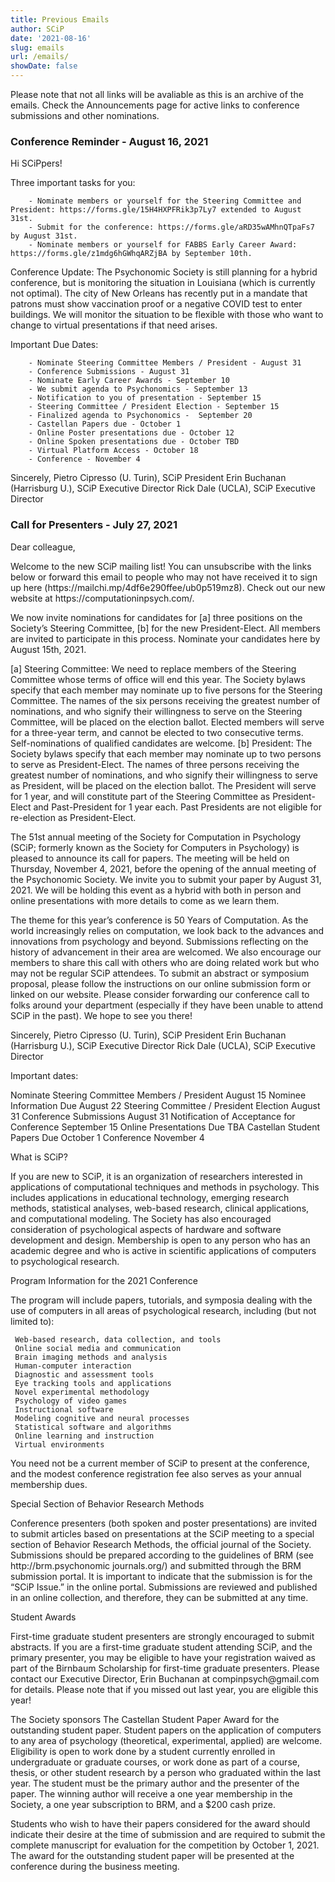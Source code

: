 ```yaml
---
title: Previous Emails
author: SCiP
date: '2021-08-16'
slug: emails
url: /emails/
showDate: false
---
```


Please note that not all links will be avaliable as this is an archive of the emails. Check the Announcements page for active links to conference submissions and other nominations. 

### Conference Reminder - August 16, 2021

Hi SCiPpers!

Three important tasks for you:

        - Nominate members or yourself for the Steering Committee and President: https://forms.gle/15H4HXPFRik3p7Ly7 extended to August 31st.
        - Submit for the conference: https://forms.gle/aRD35wAMhnQTpaFs7 by August 31st.
        - Nominate members or yourself for FABBS Early Career Award: https://forms.gle/z1mdg6hGWhqARZjBA by September 10th. 

Conference Update: The Psychonomic Society is still planning for a hybrid conference, but is monitoring the situation in Louisiana (which is currently not optimal). The city of New Orleans has recently put in a mandate that patrons must show vaccination proof or a negative COVID test to enter buildings. We will monitor the situation to be flexible with those who want to change to virtual presentations if that need arises. 

Important Due Dates: 
 
        - Nominate Steering Committee Members / President - August 31
        - Conference Submissions - August 31
        - Nominate Early Career Awards - September 10
        - We submit agenda to Psychonomics - September 13
        - Notification to you of presentation - September 15
        - Steering Committee / President Election - September 15
        - Finalized agenda to Psychonomics -  September 20
        - Castellan Papers due - October 1
        - Online Poster presentations due - October 12
        - Online Spoken presentations due - October TBD
        - Virtual Platform Access - October 18
        - Conference - November 4
 
Sincerely,
Pietro Cipresso (U. Turin), SCiP President
Erin Buchanan (Harrisburg U.), SCiP Executive Director
Rick Dale (UCLA), SCiP Executive Director


### Call for Presenters - July 27, 2021

Dear colleague,
 
Welcome to the new SCiP mailing list! You can unsubscribe with the links below or forward this email to people who may not have received it to sign up here (https://mailchi.mp/4df6e290ffee/ub0p519mz8). Check out our new website at https://computationinpsych.com/. 
 
We now invite nominations for candidates for [a] three positions on the Society's Steering Committee, [b] for the new President-Elect. All members are invited to participate in this process. Nominate your candidates here by August 15th, 2021. 
 
[a] Steering Committee: We need to replace members of the Steering Committee whose terms of office will end this year. The Society bylaws specify that each member may nominate up to five persons for the Steering Committee. The names of the six persons receiving the greatest number of nominations, and who signify their willingness to serve on the Steering Committee, will be placed on the election ballot. Elected members will serve for a three-year term, and cannot be elected to two consecutive terms. Self-nominations of qualified candidates are welcome.
[b] President: The Society bylaws specify that each member may nominate up to two persons to serve as President-Elect. The names of three persons receiving the greatest number of nominations, and who signify their willingness to serve as President, will be placed on the election ballot. The President will serve for 1 year, and will constitute part of the Steering Committee as President-Elect and Past-President for 1 year each. Past Presidents are not eligible for re-election as President-Elect.
 
The 51st annual meeting of the Society for Computation in Psychology (SCiP; formerly known as the Society for Computers in Psychology) is pleased to announce its call for papers. The meeting will be held on Thursday, November 4, 2021, before the opening of the annual meeting of the Psychonomic Society. We invite you to submit your paper by August 31, 2021. We will be holding this event as a hybrid with both in person and online presentations with more details to come as we learn them. 
 
The theme for this year’s conference is 50 Years of Computation. As the world increasingly relies on computation, we look back to the advances and innovations from psychology and beyond. Submissions reflecting on the history of advancement in their area are welcomed. We also encourage our members to share this call with others who are doing related work but who may not be regular SCiP attendees. To submit an abstract or symposium proposal, please follow the instructions on our online submission form or linked on our website. Please consider forwarding our conference call to folks around your department (especially if they have been unable to attend SCiP in the past). We hope to see you there!
 
Sincerely,
Pietro Cipresso (U. Turin), SCiP President
Erin Buchanan (Harrisburg U.), SCiP Executive Director
Rick Dale (UCLA), SCiP Executive Director
 
Important dates:
 
Nominate Steering Committee Members / President
August 15
Nominee Information Due
August 22
Steering Committee / President Election 
August 31
Conference Submissions 
August 31
Notification of Acceptance for Conference 
September 15
Online Presentations Due
TBA
Castellan Student Papers Due
October 1
Conference
November 4

 
What is SCiP?
 
If you are new to SCiP, it is an organization of researchers interested in applications of computational techniques and methods in psychology. This includes applications in educational technology, emerging research methods, statistical analyses, web-based research, clinical applications, and computational modeling. The Society has also encouraged consideration of psychological aspects of hardware and software development and design. Membership is open to any person who has an academic degree and who is active in scientific applications of computers to psychological research.
 
Program Information for the 2021 Conference
 
The program will include papers, tutorials, and symposia dealing with the use of computers in all areas of psychological research, including (but not limited to): 
 
     Web-based research, data collection, and tools
     Online social media and communication
     Brain imaging methods and analysis
     Human-computer interaction 
     Diagnostic and assessment tools
     Eye tracking tools and applications
     Novel experimental methodology
     Psychology of video games
     Instructional software
     Modeling cognitive and neural processes
     Statistical software and algorithms
     Online learning and instruction
     Virtual environments
 
You need not be a current member of SCiP to present at the conference, and the modest conference registration fee also serves as your annual membership dues.
 
Special Section of Behavior Research Methods
 
Conference presenters (both spoken and poster presentations) are invited to submit articles based on presentations at the SCiP meeting to a special section of Behavior Research Methods, the official journal of the Society. Submissions should be prepared according to the guidelines of BRM (see http://brm.psychonomic journals.org/) and submitted through the BRM submission portal. It is important to indicate that the submission is for the “SCiP Issue.” in the online portal. Submissions are reviewed and published in an online collection, and therefore, they can be submitted at any time. 
 
Student Awards
 
First-time graduate student presenters are strongly encouraged to submit abstracts. If you are a first-time graduate student attending SCiP, and the primary presenter, you may be eligible to have your registration waived as part of the Birnbaum Scholarship for first-time graduate presenters. Please contact our Executive Director, Erin Buchanan at compinpsych\@gmail.com for details. Please note that if you missed out last year, you are eligible this year!
 
The Society sponsors The Castellan Student Paper Award for the outstanding student paper. Student papers on the application of computers to any area of psychology (theoretical, experimental, applied) are welcome. Eligibility is open to work done by a student currently enrolled in undergraduate or graduate courses, or work done as part of a course, thesis, or other student research by a person who graduated within the last year. The student must be the primary author and the presenter of the paper. The winning author will receive a one year membership in the Society, a one year subscription to BRM, and a $200 cash prize. 
 
Students who wish to have their papers considered for the award should indicate their desire at the time of submission and are required to submit the complete manuscript for evaluation for the competition by October 1, 2021. The award for the outstanding student paper will be presented at the conference during the business meeting. 
